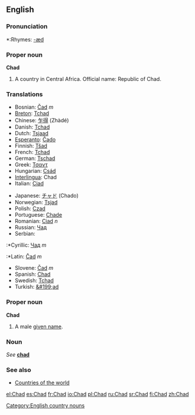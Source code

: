 ==English==

===Pronunciation===
*:Rhymes: [[Rhymes:English:-æd|-æd]]

===Proper noun===
'''Chad'''

#A country in Central Africa. Official name: Republic of Chad.

===Translations===
{{top}}
*Bosnian: [[Čad]] ''m''
*[[Breton]]: [[Tchad]]
*Chinese: [[乍得]] (Zhàdé)
*Danish: [[Tchad]]
*Dutch: [[Tsjaad]]
*[[Esperanto]]: [[Ĉado]]
*Finnish: [[Tšad]]
*French: [[Tchad]]
*German: [[Tschad]]
*Greek: [[Τσαντ]]
*Hungarian: [[Csád]]
*[[Interlingua]]: Chad
*Italian: [[Ciad]]
{{mid}}
*Japanese: [[チャド]] (Chado)
*Norwegian: [[Tsjad]]
*Polish: [[Czad]]
*Portuguese: [[Chade]]
*Romanian: [[Ciad]] ''n''
*Russian: [[Чад]]
*Serbian:
:*Cyrillic: [[Чад]] ''m''
:*Latin: [[Čad]] ''m''
*Slovene: [[Čad]] ''m''
*Spanish: [[Chad]]
*Swedish: [[Tchad]]
*Turkish: [[&#199;ad]]
{{bottom}}

===Proper noun===
'''Chad'''

#A male [[given name]].

===Noun===
''See'' '''[[chad]]'''

===See also===
*[[Countries of the world]]

[[Category:English country nouns]]

[[el:Chad]]
[[es:Chad]]
[[fr:Chad]]
[[io:Chad]]
[[pl:Chad]]
[[ru:Chad]]
[[sr:Chad]]
[[fi:Chad]]
[[zh:Chad]]